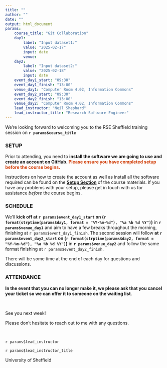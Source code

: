 ```yaml
---
title: ""
author: ""
date: ""
output: html_document
params:
    course_title: "Git Collaboration"
    day1:
        label: "Input dataset1:"
        value: "2025-02-17"
        input: date
        venue:
    day2:
        label: "Input dataset2:"
        value: "2025-02-18"
        input: date
    event_day1_start: "09:30"
    event_day1_finish: "13:00"
    venue_day1: "Computer Room 4.02, Information Commons"
    event_day2_start: "09:30"
    event_day2_finish: "13:00"
    venue_day2: "Computer Room 4.02, Information Commons"
    lead_instructor: "Neil Shephard"
    lead_instructor_title: "Research Software Engineer"
---
```


<!--- Send this email around 2 week and  prior to event --->

We're looking forward to welcoming you to the RSE Sheffield training session on **`r params$course_title`**


### SETUP

Prior to attending, you need to **install the software we are going to use and create an account on GitHub. <span
style="color: #d1410c;">Please ensure you have completed setup before the course begins.</span>**

Instructions on how to create the account as well as install all the software required can be found on the [**Setup
Section**](https://blog.nshephard.dev/git-collaboration/#setup) of the course materials. If you have any problems with
your setup, please get in touch with us for assistance *before* the course begins.


### SCHEDULE

We’ll **kick off at `r params$event_day1_start` on
(`r format(strptime(params$day1, format = "%Y-%m-%d"), "%a %b %d %Y")`)** in **`r params$venue_day1`**
and aim to have a few breaks throughout the morning, finishing at `r params$event_day1_finish`. The second session
will follow **at `r params$event_day2_start` on (`r format(strptime(params$day2, format = "%Y-%m-%d"), "%a %b %d
%Y")`)** in **`r params$venue_day2`** and follow the same format finishing at `r params$event_day2_finish`.

There will be some time at the end of each day for questions and discussions.


### ATTENDANCE

**In the event that you can no longer make it, we please ask that you cancel your ticket so we can offer it to someone on the waiting list**.

<!-- **NB** Please note we will _not_ be in the same venue on the second day. -->

<br>

See you next week!

Please don’t hesitate to reach out to me with any questions.

<br>

`r params$lead_instructor`

`r params$lead_instructor_title`

University of Sheffield
